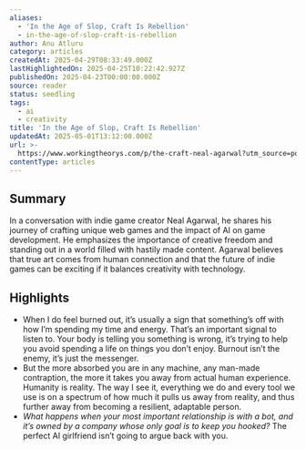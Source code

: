 ```yaml
---
aliases:
  - 'In the Age of Slop, Craft Is Rebellion'
  - in-the-age-of-slop-craft-is-rebellion
author: Anu Atluru
category: articles
createdAt: 2025-04-29T08:33:49.000Z
lastHighlightedOn: 2025-04-25T10:22:42.927Z
publishedOn: 2025-04-23T00:00:00.000Z
source: reader
status: seedling
tags:
  - ai
  - creativity
title: 'In the Age of Slop, Craft Is Rebellion'
updatedAt: 2025-05-01T13:12:00.000Z
url: >-
  https://www.workingtheorys.com/p/the-craft-neal-agarwal?utm_source=post-email-title&publication_id=22717&post_id=161032740&utm_campaign=email-post-title&isFreemail=false&r=og9hp&triedRedirect=true&utm_medium=email
contentType: articles
---
```

## Summary

In a conversation with indie game creator Neal Agarwal, he shares his journey of crafting unique web games and the impact of AI on game development. He emphasizes the importance of creative freedom and standing out in a world filled with hastily made content. Agarwal believes that true art comes from human connection and that the future of indie games can be exciting if it balances creativity with technology.

## Highlights

- When I do feel burned out, it’s usually a sign that something’s off with how I’m spending my time and energy. That’s an important signal to listen to. Your body is telling you something is wrong, it’s trying to help you avoid spending a life on things you don’t enjoy. Burnout isn’t the enemy, it’s just the messenger.
- But the more absorbed you are in any machine, any man-made contraption, the more it takes you away from actual human experience. Humanity is reality. The way I see it, everything we do and every tool we use is on a spectrum of how much it pulls us away from reality, and thus further away from becoming a resilient, adaptable person.
- _What happens when your most important relationship is with a bot, and it’s owned by a company whose only goal is to keep you hooked?_ The perfect AI girlfriend isn’t going to argue back with you.
